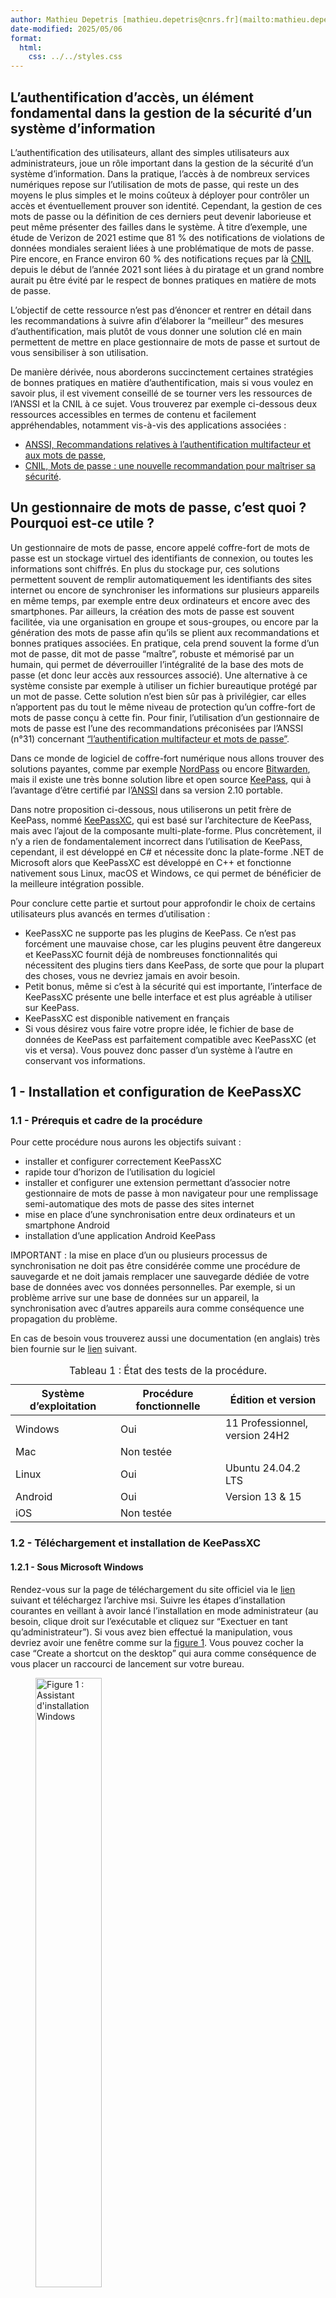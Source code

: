 ```yaml
---
author: Mathieu Depetris [mathieu.depetris@cnrs.fr](mailto:mathieu.depetris@cnrs.fr)
date-modified: 2025/05/06
format:
  html:
    css: ../../styles.css
---
```


::: {.content-visible when-profile="french"}
## L'authentification d'accès, un élément fondamental dans la gestion de la sécurité d'un système d'information

L'authentification des utilisateurs, allant des simples utilisateurs aux administrateurs, joue un rôle important dans la gestion de la sécurité d'un système d'information. Dans la pratique, l'accès à de nombreux services numériques repose sur l'utilisation de mots de passe, qui reste un des moyens le plus simples et le moins coûteux à déployer pour contrôler un accès et éventuellement prouver son identité. Cependant, la gestion de ces mots de passe ou la définition de ces derniers peut devenir laborieuse et peut même présenter des failles dans le système. À titre d'exemple, une étude de Verizon de 2021 estime que 81 % des notifications de violations de données mondiales seraient liées à une problématique de mots de passe. Pire encore, en France environ 60 % des notifications reçues par là [CNIL](https://www.cnil.fr/fr){.external target="_blank"} depuis le début de l’année 2021 sont liées à du piratage et un grand nombre aurait pu être évité par le respect de bonnes pratiques en matière de mots de passe.

L'objectif de cette ressource n'est pas d'énoncer et rentrer en détail dans les recommandations à suivre afin d'élaborer la "meilleur" des mesures d'authentification, mais plutôt de vous donner une solution clé en main permettent de mettre en place gestionnaire de mots de passe et surtout de vous sensibiliser à son utilisation.

De manière dérivée, nous aborderons succinctement certaines stratégies de bonnes pratiques en matière d'authentification, mais si vous voulez en savoir plus, il est vivement conseillé de se tourner vers les ressources de l'ANSSI et la CNIL à ce sujet. Vous trouverez par exemple ci-dessous deux ressources accessibles en termes de contenu et facilement appréhendables, notamment vis-à-vis des applications associées :

- [ANSSI, Recommandations relatives à l'authentification multifacteur et aux mots de passe](https://cyber.gouv.fr/publications/recommandations-relatives-lauthentification-multifacteur-et-aux-mots-de-passe){.external target="_blank"},
- [CNIL, Mots de passe : une nouvelle recommandation pour maîtriser sa sécurité](https://www.cnil.fr/fr/mots-de-passe-une-nouvelle-recommandation-pour-maitriser-sa-securite){.external target="_blank"}.

## Un gestionnaire de mots de passe, c'est quoi ? Pourquoi est-ce utile ?

Un gestionnaire de mots de passe, encore appelé coffre-fort de mots de passe est un stockage virtuel des identifiants de connexion, ou toutes les informations sont chiffrés. En plus du stockage pur, ces solutions permettent souvent de remplir automatiquement les identifiants des sites internet ou encore de synchroniser les informations sur plusieurs appareils en même temps, par exemple entre deux ordinateurs et encore avec des smartphones. Par ailleurs, la création des mots de passe est souvent facilitée, via une organisation en groupe et sous-groupes, ou encore par la génération des mots de passe afin qu'ils se plient aux recommandations et bonnes pratiques associées. En pratique, cela prend souvent la forme d'un mot de passe, dit mot de passe "maître", robuste et mémorisé par un humain, qui permet de déverrouiller l'intégralité de la base des mots de passe (et donc leur accès aux ressources associé). Une alternative à ce système consiste par exemple à utiliser un fichier bureautique protégé par un mot de passe. Cette solution n'est bien sûr pas à privilégier, car elles n'apportent pas du tout le même niveau de protection qu'un coffre-fort de mots de passe conçu à cette fin. Pour finir, l'utilisation d'un gestionnaire de mots de passe est l'une des recommandations préconisées par l'ANSSI (n°31) concernant ["l'authentification multifacteur et mots de passe"](https://cyber.gouv.fr/sites/default/files/2021/10/anssi-guide-authentification_multifacteur_et_mots_de_passe.pdf){.external target="_blank"}.

Dans ce monde de logiciel de coffre-fort numérique nous allons trouver des solutions payantes, comme par exemple [NordPass](https://nordpass.com/fr/){.external target="_blank"} ou encore [Bitwarden](https://bitwarden.com/fr-fr/){.external target="_blank"}, mais il existe une très bonne solution libre et open source [KeePass](https://keepass.info/){.external target="_blank"}, qui à l'avantage d'être certifié par l'[ANSSI](https://cyber.gouv.fr/produits-certifies/keepass-version-210-portable){.external target="_blank"} dans sa version 2.10 portable.

Dans notre proposition ci-dessous, nous utiliserons un petit frère de KeePass, nommé [KeePassXC](https://keepassxc.org/){.external target="_blank"}, qui est basé sur l'architecture de KeePass, mais avec l'ajout de la composante multi-plate-forme. Plus concrètement, il n'y a rien de fondamentalement incorrect dans l'utilisation de KeePass, cependant, il est développé en C# et nécessite donc la plate-forme .NET de Microsoft alors que KeePassXC est développé en C++ et fonctionne nativement sous Linux, macOS et Windows, ce qui permet de bénéficier de la meilleure intégration possible.

Pour conclure cette partie et surtout pour approfondir le choix de certains utilisateurs plus avancés en termes d'utilisation :

- KeePassXC ne supporte pas les plugins de KeePass. Ce n'est pas forcément une mauvaise chose, car les plugins peuvent être dangereux et KeePassXC fournit déjà de nombreuses fonctionnalités qui nécessitent des plugins tiers dans KeePass, de sorte que pour la plupart des choses, vous ne devriez jamais en avoir besoin.
- Petit bonus, même si c'est à la sécurité qui est importante, l'interface de KeePassXC présente une belle interface et est plus agréable à utiliser sur KeePass.
- KeePassXC est disponible nativement en français
- Si vous désirez vous faire votre propre idée, le fichier de base de données de KeePass est parfaitement compatible avec KeePassXC (et vis et versa). Vous pouvez donc passer d'un système à l'autre en conservant vos informations.

## 1 - Installation et configuration de KeePassXC

### 1.1 - Prérequis et cadre de la procédure

Pour cette procédure nous aurons les objectifs suivant :

- installer et configurer correctement KeePassXC
- rapide tour d'horizon de l'utilisation du logiciel
- installer et configurer une extension permettant d'associer notre gestionnaire de mots de passe à mon navigateur pour une remplissage semi-automatique des mots de passe des sites internet
- mise en place d'une synchronisation entre deux ordinateurs et un smartphone Android
- installation d'une application Android KeePass

IMPORTANT : la mise en place d'un ou plusieurs processus de synchronisation ne doit pas être considérée comme une procédure de sauvegarde et ne doit jamais remplacer une sauvegarde dédiée de votre base de données avec vos données personnelles. Par exemple, si un problème arrive sur une base de données sur un appareil, la synchronisation avec d'autres appareils aura comme conséquence une propagation du problème.

En cas de besoin vous trouverez aussi une documentation (en anglais) très bien fournie sur le [lien](https://keepassxc.org/docs/KeePassXC_GettingStarted){.external target="_blank"} suivant.

| Système d'exploitation | Procédure fonctionnelle | Édition et version |
|---|---|---|
| Windows | Oui | 11 Professionnel, version 24H2 |
| Mac | Non testée | |
| Linux | Oui | Ubuntu 24.04.2 LTS |
| Android | Oui | Version 13 & 15 |
| iOS | Non testée | |
: Tableau 1 : État des tests de la procédure.

### 1.2 - Téléchargement et installation de KeePassXC

#### 1.2.1 - Sous Microsoft Windows

Rendez-vous sur la page de téléchargement du site officiel via le [lien](https://keepassxc.org/download/#windows){.external target="_blank"} suivant et téléchargez l'archive msi. Suivre les étapes d'installation courantes en veillant à avoir lancé l'installation en mode administrateur (au besoin, clique droit sur l'exécutable et cliquez sur "Exectuer en tant qu'administrateur"). Si vous avez bien effectué la manipulation, vous devriez avoir une fenêtre comme sur la <a href="#figure1">figure 1</a>. Vous pouvez cocher la case "Create a shortcut on the desktop" qui aura comme conséquence de vous placer un raccourci de lancement sur votre bureau.

<figure id="figure1">
    <img src="../../ressources/support/gestionnaire_mots_de_passe/images/01_windows_install_wizard.png" class="resized-img" width="50%" alt="Figure 1 : Assistant d'installation Windows">
    <figcaption class="figcaption-center">Figure 1 : Assistant d'installation Windows</figcaption>
</figure>

Si le chemin d'installation par défaut pointe vers quelque chose comme "C:\\Users\\nom_utilisateur" c'est que vous n'avez pas lancé l'installation avec les droits administateur.

Noter que pour certains utilisateurs, le logiciel ne se lance pas après l'installation, même si l'on clique sur le raccourci d'exécution. Pour remédier à cela, il est nécessaire d'installer les dernières bibliothèques Microsoft Visual C++. Vous pourrez les trouver via le lien [suivant](https://learn.microsoft.com/fr-fr/cpp/windows/latest-supported-vc-redist?view=msvc-170){.external target="_blank"}. 

#### 1.2.2 - Sous Linux

Il vous suffit de télécharger l'AppImage de KeepPassXC pour linux à partir du [lien officiel](https://keepassxc.org/download/#linux){.external target="_blank"} et de l'installer sur votre système. 

#### 1.2.3 - Sous macOS

Pour les systèmes macOS, télécharger l'image dmg à partir du lien [officiel](https://keepassxc.org/download/#macos){.external target="_blank"} et installer le logiciel dans vos applications. 

#### 1.2.4 - Configuration initiale et création de votre base de mots de passe

Maintenant que l'application est correctement installée sur votre système, vous devriez tomber sur une fenêtre d'accueil comme sur la <a href="#figure2">figure 2</a>.

<figure id="figure2">
    <img src="../../ressources/support/gestionnaire_mots_de_passe/images/02_home_application.png" class="resized-img" width="60%" alt="Figure 2 : Accueil application">
    <figcaption class="figcaption-center">Figure 2 : Accueil application</figcaption>
</figure>

Par défaut, la langue de l'application est réglée sur celle du système. En lien avec ma configuration actuelle, les prochaines captures d'écran seront donc en français.

Maintenant, nous allons créer notre fichier de base de données qui contiendra tous nos mots de passe. Pour cela il suffit de cliquer sur l'onglet "Créer une base de données". La fenêtre suivante vous invite à donner un nom à cette base. Cette base de données va prendre l'apparence d'un fichier .kdbx qui sera stocké sur notre disque dur. Pour éviter tout incident de compatibilité, privilégier un nom dans le caractère spécial (pas d'accent ou d'espace). Ici pour l'exemple ma base s'appellera "bdd_test_keepassxc" (<a href="#figure3">figure 3</a>).

<figure id="figure3">
    <img src="../../ressources/support/gestionnaire_mots_de_passe/images/03_bdd_creation.png" class="resized-img" width="60%" alt="Figure 3 : Création de la base de données">
    <figcaption class="figcaption-center">Figure 3 : Création de la base de données</figcaption>
</figure>

Pas besoin de modifier les "Paramètres de chiffrement" sauf si voulez les personnalisées en fonctions de vos exigences. La fenêtre suivante "Identifiants de la base de données" vous permet de définir le mot de passe "maître" qui va protéger votre base de données (et donc tout son contenu). Pour résumer :

- si vous ne devez retenir qu'un seul mot de passe, c'est celui-là !
- il est considéré comme celui qui débloque tous les autres, il doit donc être compliqué et respecter un minimum de règles de sécurité. Sans rentrer trop dans les détails de ces règles, vous pouvez cliquer sur l'icône du carré avec 3 points afin d'ouvrir un utilitaire d'aide à la génération (<a href="#figure4">figure 4</a>).
- ce mot de passe est très important et sa perte, en règle générale, entrainera l'impossibilité d'ouvrir la base et donc d'accéder à vos mots de passe (par défaut par de processus de récupération de mots de passe).
- vous avez un onglet en dessous pour "Ajouter une autre protection". Les options disponibles ne seront pas abordées ici, mais sachez que vous pouvez ajouter des options de sécurité et d'accès, comme par exemple un fichier clé ou encore des questions-réponses.

<figure id="figure4">
    <img src="../../ressources/support/gestionnaire_mots_de_passe/images/04_password_definition.png" class="resized-img" width="60%" alt="Figure 4 : Définition des identifiants pour accéder à la base de données">
    <figcaption class="figcaption-center">Figure 4 : Définition des identifiants pour accéder à la base de données</figcaption>
</figure>

La dernière étape vous demande où vous désirez sauvegarder votre base de données et quel nom vous souhaitez lui donner. Dans mon exemple, ma base de données sera sauvegardée dans un fichier bdd_test_keepassxc.kdbx. Par ailleurs, si vous souhaitez synchroniser votre base de données entre plusieurs appareils (voir la section 4, par exemple pour une synchronisation entre un ordinateur et un smartphone), le mieux est de placer ce fichier dans un dossier. À titre d'exemple ici, mon fichier .kdbx sera stocké dans un fichier nommé "keepass".

Avant de se lancer dans la création de mes premiers mots de passe, faites un tour au niveau des paramètres de l'application. Pour cela il suffit de cliquer sur la roue crantée, ou alors de cliquer sur l'onglet "Outils" puis sur "Paramètres" (<a href="#figure5">figure 5</a>).

<figure id="figure5">
    <img src="../../ressources/support/gestionnaire_mots_de_passe/images/05_racine_bdd.png" class="resized-img" width="60%" alt="Figure 5 : Accès aux paramètres de l'application">
    <figcaption class="figcaption-center">Figure 5 : Accès aux paramètres de l'application</figcaption>
</figure>

Libre à vous de modifier ces paramètres suivant vos préférences, mais je vous conseille au minimum les paramètres suivants afin d'améliorer votre interface et vos interactions. À savoir que ces options peuvent légèrement différer entre les versions (en lien avec les OSs), notamment entre Windows et Linux.

Dans l'onglet "Général", section "Démarrage" (<a href="#figure6">figure 6</a>) : 

- cochez si cela n'est pas déjà fait "Lancer automatiquement KeePassXC au démarrage du système. À chaque lancement de votre système, le logiciel se lancera automatiquement et vous demandera votre mot de passe "maître" pour déverrouiller votre base de données,
- cochez l'onglet "Réduire la fenêtre après déverrouillage de la base de données". Si on couple votre utilisation avec l'option précédente, le déverrouillage de votre base de données n'implique pas que vous ayez besoin toute de suite d'utiliser un mot de passe. Par conséquent pas besoin que l'application reste en avant sur votre bureau.

<figure id="figure6">
    <img src="../../ressources/support/gestionnaire_mots_de_passe/images/06_general_demarrage.png" class="resized-img" width="60%" alt="Figure 6 : Onglet 'Général', section 'Démarrage'">
    <figcaption class="figcaption-center">Figure 6 : Onglet 'Général', section 'Démarrage'</figcaption>
</figure>

Dans l'onglet "Général", section "Gestion des entrées" (<a href="#figure7">figure 7</a>) :

- cochez "Copier les données en double-cliquant sur le champ de l'entrée affichée"
- cochez "Réduire lors de l'ouverture d'une URL"

<figure id="figure7">
    <img src="../../ressources/support/gestionnaire_mots_de_passe/images/07_general_gestion_entrees.png" class="resized-img" width="60%" alt="Figure 7 : Onglet 'Général', section 'Gestion des entrées'">
    <figcaption class="figcaption-center">Figure 7 : Onglet 'Général', section 'Gestion des entrées'</figcaption>
</figure>

Dans l'onglet "Général", section "Interface utilisateur" (<a href="#figure8">figure 8</a>) :

- cochez "Réduire au lieu de fermer l'appli"
- cochez "Afficher une icône dans la zone de notification"
- cochez "Cacher la fenêtre dans la zone de notification une fois minimisée"

<figure id="figure8">
    <img src="../../ressources/support/gestionnaire_mots_de_passe/images/08_general_interface_utilisateur.png" class="resized-img" width="60%" alt="Figure 8 : Onglet 'Général', section 'Interface utilisateur'">
    <figcaption class="figcaption-center">Figure 8 : Onglet 'Général', section 'Interface utilisateur'</figcaption>
</figure>

Avec ces paramètres, quand vous fermez ou minimisez la fenêtre de l'application, cette dernière vient de placer dans votre zone de notification (elle peut être dans la zone cachée la première fois, <a href="#figure9">figure 9</a>) au lieu de fermer définitivement l'application (pour faire cela, il faut cliquer sur l'onglet "Base de données", puis "Fermer" tout en bas). Quand votre application est dans cette zone, il vous suffit de double cliquer dessus pour l'ouvrir. 

<figure id="figure9">
    <img src="../../ressources/support/gestionnaire_mots_de_passe/images/09_zone_notification.png" class="resized-img" alt="Figure 9 : Application dans la zone de notification">
    <figcaption class="figcaption-center">Figure 9 : Application dans la zone de notification</figcaption>
</figure>

## 2 - Tour d'horizon de l'application

### 2.1 - Interface de l'application

L'interface de votre base de données est divisée en 4 parties (<a href="#figure10">figure 10</a>).

<figure id="figure10">
    <img src="../../ressources/support/gestionnaire_mots_de_passe/images/10_vue_global.png" class="resized-img" width="70%" alt="Figure 10 : Interface principale de la base de données">
    <figcaption class="figcaption-center">Figure 10 : Interface principale de la base de données</figcaption>
</figure>

La première partie regroupe la liste de vos mots de passe. Vous pouvez les organiser en groupe et même sous-groupe (ici par défaut un groupe nommé "Racine" a été créé) et vous pouvez même changer les icônes des éléments.

La seconde partie regroupe la liste des entrées présente dans vos groupes et de manière générale dans votre base de données. Comme précédent vous pouvez modifier la visualisation de ces dernières, notamment en modifiant les icônes associées.

La troisième partie contient des raccourcis vers groupes dynamiques ou tags que vous avez créés. Ces dernières ressources sont des paramètres que vous pouvez associer à des entrées et/ou groupes et qui permettent d'avoir des accès simplifiés, un peu comme des raccourcis. Un détail intéressant est que cette partie regroupe aussi des onglets permettant de diagnostiquer l'état de certains de vos mots de passe, notamment en faisant des recherches sur les mots de passe expirés ou encore de faibles niveaux de sécurité (par exemple si votre mot de passe est très court en termes de nombre de caractères).

La dernière partie est l'onglet de prévisualisation, qui vous permet de vous un résumé par exemple du contenu des entrées.

Concernant la barre d'outils, elle se divise en 5 parties (<a href="#figure11">figure 11</a>).

<figure id="figure11">
    <img src="../../ressources/support/gestionnaire_mots_de_passe/images/11_barre_outils.png" class="resized-img" width="70%" alt="Figure 11 : Interface de la barre d'outils">
    <figcaption class="figcaption-center">Figure 11 : Interface de la barre d'outils</figcaption>
</figure>

La partie 1 comporte des onglets pour ouvrir une base de données, sauvegarder la base active ou encore la verrouiller.

La partie 2 permet de créer des entrées ou les modifier (ajout et/ou suppression).

La partie 3 permet d'utiliser des raccourcis pour copier certains éléments des entrées sélectionnées. 

La partie 4 permet d'avoir accès aux paramètres et rapports en lien avec la base de données, mais aussi au générateur de mots de passe.

La dernière partie permet d'avoir accès à une barre de recherche.

### 2.2 - Création d'une entrée

Pour créer une nouvelle entrée, il suffit de cliquer sur l'icône + dans la section 2 de la barre d'outils. Par défaut nous étions dans le groupe "Racine", par conséquent cette entrée sera localisée dans ce groupe. Ici, nous allons faire un exemple avec des identifiants de mon compte CNRS. Ici le minimum à renseigner pour créer une entrée est le "Titre", le "Nom d'utilisateur" et le "mot de passe" (<a href="#figure12">figure 12</a>). On laisse vide pour le moment le champ "URL" que nous utiliserons plus tard pour le remplissage automatique des champs via le navigateur. Notez que vous avez beaucoup d'autres options, comme par exemple le menu "Icône" sur le côté ou encore le champ "Notes" qui vous permet d'ajouter des commentaires ou indications à votre entrée. Par ailleurs vous constatez que par défaut le mot de passe est masqué. Cela est très pratique, car l'utilisation de ces mots de passe par la suite, ne nécessite pas d'avoir la visibilité de ce dernier (utile notamment si vous sommes dans des lieux publics).

<figure id="figure12">
    <img src="../../ressources/support/gestionnaire_mots_de_passe/images/12_exemple_entree.png" class="resized-img" width="70%" alt="Figure 12 : Création d'une entrée">
    <figcaption class="figcaption-center">Figure 12 : Création d'une entrée</figcaption>
</figure>

Une fois l'action validée, on retrouve bien l'entrée dans notre base de données (<a href="#figure13">figure 13</a>). Pour améliorer la lisibilité de mon interface, j'ai même changé le nom du groupe "Racine" par "cnrs".

<figure id="figure13">
    <img src="../../ressources/support/gestionnaire_mots_de_passe/images/13_vue_global_add.png" class="resized-img" width="70%" alt="Figure 13 : Interface avec entrée">
    <figcaption class="figcaption-center">Figure 13 : Interface avec entrée</figcaption>
</figure>

Maintenant si je veux copier une partie de mon entrée, par exemple le nom d'utilisateur ou encore le mot de passe, il me suffit d'utiliser les boutons de la section 3 de la barre d'outils. Il est a noté que dans le cas de la copie d'un mot de passe (le bouton avec la clé), vous disposez d'un temps limité pour utiliser ce dernier avec qu'il soit supprimé de votre "mémoire pour copie" (= presse-papiers, <a href="#figure14">figure 14</a>). Vous pouvez configurer ce temps dans le menu "Paramètres", au niveau de l'onglet "Sécurité", section "Délais d'attente" et l'option "Effacer le presse-papiers après".

<figure id="figure14">
    <img src="../../ressources/support/gestionnaire_mots_de_passe/images/14_temps_presse_papiers.png" class="resized-img" alt="Figure 14 : Temps presse-papiers">
    <figcaption class="figcaption-center">Figure 14 : Temps presse-papiers</figcaption>
</figure>

## 3 - Intégration aux navigateurs

L'une des options les plus pratiques et l'intégration de votre coffre-fort à votre navigateur. Plus concrètement, cela veut dire que vous allez pouvoir effectuer des remplissages semi-automatiques des noms d'utilisateur et des mots de passe quand vous allez vous rendre sur les sites internet associés.

KeePassXC propose des intégrations avec les navigateurs suivants :

- [Sur base Chrome, Chromium, Vivaldi et Brave](https://chromewebstore.google.com/detail/keepassxc-browser/oboonakemofpalcgghocfoadofidjkkk){.external target="_blank"},
- [Sur base Mozilla Firefox et Tor-Browser](https://addons.mozilla.org/en-US/firefox/addon/keepassxc-browser/){.external target="_blank"},
- [Sur base Microsoft Egde](https://microsoftedge.microsoft.com/addons/detail/keepassxcbrowser/pdffhmdngciaglkoonimfcmckehcpafo){.external target="_blank"}.

La première chose à faire est d'activer l'option d'association dans les paramètres de KeePassXC. Pour cela il suffit de vous rendre dans les paramètres au niveau de l'onglet "Intégration aux navigateurs" (<a href="#figure15">figure 15</a>). 

<figure id="figure15">
    <img src="../../ressources/support/gestionnaire_mots_de_passe/images/15_integration_navigateurs.png" class="resized-img" width="70%" alt="Figure 15 : Intégration aux navigateurs">
    <figcaption class="figcaption-center">Figure 15 : Intégration aux navigateurs</figcaption>
</figure>

Pour mon cas d'exemple, je vais faire un test avec le navigateur Egde, mais le principe reste le même pour les autres et vous pouvez même en associer plusieurs à la fois. 

La seconde étape est d'installer l'extension sur le navigateur. Cliquez sur les liens juste toujours au niveau de l'onglet "Intégration aux navigateurs". Vous devriez être redirigé vers un page d'installation (toujours ici avec l'exemple de Microsoft Egde, <a href="#figure16">figure 16</a>).

<figure id="figure16">
    <img src="../../ressources/support/gestionnaire_mots_de_passe/images/16_installation_extension_navigateur.png" class="resized-img" width="70%" alt="Figure 16 : Installation extension navigateur">
    <figcaption class="figcaption-center">Figure 16 : Installation extension navigateur</figcaption>
</figure>

Après l'installation, redémarrez votre navigateur et vous devriez avoir l'extension sous cette forme (<a href="#figure17">figure 17</a>, la base de données KeePassXC doit être déverrouillée). 

<figure id="figure17">
    <img src="../../ressources/support/gestionnaire_mots_de_passe/images/17_connection_navigateur.png" class="resized-img" width="70%" alt="Figure 17 : Configuration extension navigateur">
    <figcaption class="figcaption-center">Figure 17 : Configuration extension navigateur</figcaption>
</figure>

Maintenant cliquer sur le bouton "Connecter" puis sur la fenêtre de votre base de données indiquez un nom à la demande d'association de clé (<a href="#figure18">figure 18</a>).

<figure id="figure18">
    <img src="../../ressources/support/gestionnaire_mots_de_passe/images/18_association_cle.png" class="resized-img" width="70%" alt="Figure 18 : Association clé extension navigateur">
    <figcaption class="figcaption-center">Figure 18 : Association clé extension navigateur</figcaption>
</figure>

Votre extension devrait maintenant être correctement configurée (<a href="#figure19">figure 19</a>).

<figure id="figure19">
    <img src="../../ressources/support/gestionnaire_mots_de_passe/images/19_connection_navigateur_ok.png" class="resized-img" width="70%" alt="Figure 19 : Configuration extension navigateur complete">
    <figcaption class="figcaption-center">Figure 19 : Configuration extension navigateur complete</figcaption>
</figure>

Pour la suite, nous allons tester le remplissage semi-automatique sur l'entrée que j'ai créée précédent en lien avec mes identifiants CNRS. Pour cela je me rends sur une page de connexion du CNRS (<a href="#figure20">figure 20</a>).

<figure id="figure20">
    <img src="../../ressources/support/gestionnaire_mots_de_passe/images/20_page_connection_cnrs.png" class="resized-img" width="70%" alt="Figure 20 : Page de connexion CNRS">
    <figcaption class="figcaption-center">Figure 20 : Page de connexion CNRS</figcaption>
</figure>

Ici je vais copier l'URL de cette page afin de la renseigner au niveau de mon entrée de ma base de données. Vous remarquerez que déjà l'extension à détecter la possibilité d'ajouter des champs en lien avec une entrée de ma base de données (via l'onglet grisé de l'extension). Par ailleurs, pour l'URL, pas besoin de copier l'intégralité de cette dernière, il suffit de s'arrêter après le .fr. Vous pouvez appliquer cette règle pour les autres URL à savoir que cela permet de généraliser la détection du remplissage automatique et qu'il y a quand même de rares cas où cela ne fonctionne pas. Dans notre cas, on va juste utiliser l'URL "https://janus.cnrs.fr/" que nous allons ajouter dans le champ "URL" de notre entrée précédente créée (<a href="#figure21">figure 21</a>).

<figure id="figure21">
    <img src="../../ressources/support/gestionnaire_mots_de_passe/images/21_ajout_url.png" class="resized-img" width="70%" alt="Figure 21 : Ajout URL au niveau de notre entrée">
    <figcaption class="figcaption-center">Figure 21 : Ajout URL au niveau de notre entrée</figcaption>
</figure>

Maintenant, actualisez la page de votre navigateur (en étant sur la page de connexion du CNRS) ou cliquez sur l'icône de l'extension dans le navigateur, puis cliquez sur "Redétecter les champs d'identification". Vous devriez avoir la fenêtre suivante de KeePassXC qui s'affiche (<a href="#figure22">figure 22</a>). 

<figure id="figure22">
    <img src="../../ressources/support/gestionnaire_mots_de_passe/images/22_fenetre_association_url.png" class="resized-img" width="70%" alt="Figure 22 : Acceptation de l'association de l'URL">
    <figcaption class="figcaption-center">Figure 22 : Acceptation de l'association de l'URL</figcaption>
</figure>

Il vous suffit maintenant de cocher les cases "Mémoriser" et "Permettre les éléments sélectionnés". Maintenant à chaque fois que vous arriverez sur une page portant en début d'URL "https://janus.cnrs.fr/", KeePassXC vous proposera en remplissage semi-automatique des champs, en lien avec ce que vous avez renseigné dans votre base de données (<a href="#figure23">figure 23</a>).

<figure id="figure23">
    <img src="../../ressources/support/gestionnaire_mots_de_passe/images/23_remplissage_automatique.png" class="resized-img" width="70%" alt="Figure 23 : Remplissage automatique">
    <figcaption class="figcaption-center">Figure 23 : Remplissage automatique</figcaption>
</figure>

Une dernière petite astuce, plutôt que de cliquer sur l'icône d'extension ou sur le champ afin de sélectionner l'entrée correspondante dans la base de données, vous pouvez utiliser des fonctions de raccourci clavier. Vous les trouverez dans l'onglet paramètre de l'extension du navigateur (en cliquant sur la route crantée verte, <a href="#figure24">figure 24</a>), onglet "Général", section "Raccourcis-clavier". Ils sont configurables et par exemple dans mon exemple par défaut (sous Windows) il faut utiliser Alt + Maj + U pour saisir le nom d’utilisateur et le mot de passe. 

<figure id="figure24">
    <img src="../../ressources/support/gestionnaire_mots_de_passe/images/24_parametres_extension_navigateur.png" class="resized-img" width="70%" alt="Figure 24 : Paramètres extension navigateur">
    <figcaption class="figcaption-center">Figure 24 : Paramètres extension navigateur</figcaption>
</figure>

## 4 - Sychronisation entre plusieurs appareils

Pour cette dernière partie, nous allons configurer notre base de données afin qu’elle puisse se synchroniser entre plusieurs appareils. Cette partie est légèrement plus technique donc il est important de ne pas se décourager et pour faire simple de "ne pas lâcher la rampe". N'oubliez pas qu'en cas de besoin vous pouvez revenir vers moi. 

Ici pour l'exemple nous allons configurer deux configurations qui rempliront surement la plupart de vos cas d'usages et besoins :

- une synchronisation entre un ordinateur et un smartphone,
- une synchronisation entre deux ordinateurs.

Par ailleurs, vous constaterez que les exemples ci-dessous ont été réalisés sous système d'exploitation Windows pour les ordinateurs et Android pour le smartphone. Quand cela a été identifié, des alternatives aux autres OS seront recensées, mais sans garantie d'avoir été testé jusqu'au bout de l'objectif de la procédure.

### 4.1 - Le logiciel Syncthing

La première étape est d'installer un logiciel sur nos appareils qui vont nous permettre d'effectuer nos synchronisations. Pour cela nous utiliserons [Syncthing](https://syncthing.net/){.external target="_blank"} qui est un logiciel libre et gratuit qui synchronise les fichiers entre appareils en temps réel, sans serveur central. Il est privé, sécurisé, crypté et facile à utiliser.

Point important, comme cité précédemment, ce logiciel ne fonctionne pas via un serveur central. Concrètement cela veut dire que lors des processus de synchronisation il est nécessaire que les appareils soient connectés en même temps. Dans le cas de deux ordinateurs, cette condition peut être compliquée à remplir, surtout si on utilise l'un sur notre lieu de travail et le second à la maison pour le télétravail. C'est pourquoi, dans notre configuration c'est notre téléphone sera l'équivalent de notre "serveur central" car dernier aura "plus de change" d'être connecté en même temps que les ordinateurs.

Sur le site officiel de l'application, rendez-vous dans la section ["Downloads"](https://syncthing.net/downloads/){.external target="_blank"}. Vous constaterez que vous disposez de plusieurs distributions en fonction de votre système d'exploitation.

À titre indicatif, le processus pour l'installer sur un système Linux est disponible via le lien [suivant](https://apt.syncthing.net/){.external target="_blank"}. Suivez les instructions et lancez les lignes de commandes associées. Vous devriez avoir deux raccourcis vers l'application :

- "Start Syncthing" qui va vous permettre de lancer le logiciel.,
- "Syncthing Web UI" qui va vous amener sur le page de configuration du logiciel (voir la section suivante pour plus de détail). 

Pour finir concernant Linux, contrairement à Windows qui lance automatiquement Syncthing lors du démarrage de l'OS, vous allez devoir configurer ce démarrage automatique, si vous le souhaitez, sous Linux (via par exemple le l'exécution du raccourci "Start Syncthing" à chaque démarrage).

### 4.2 - Installation et configuration du client Syncthing sous Windows

Nous allons commencer par l'installer sur notre ordinateur en sélectionnant l'intégration "Syncthing Windows Setup" qui permet de l'installer sous Windows. Pour faire simple rendez-vous sur ce [lien](https://github.com/Bill-Stewart/SyncthingWindowsSetup/releases/latest/){.external target="_blank"} et téléchargez l'exécutable .exe (<a href="#figure25">figure 25</a>, actuellement la dernière version est la 1.29.0).

<figure id="figure25">
    <img src="../../ressources/support/gestionnaire_mots_de_passe/images/25_last_release_syncthing_windows_setup.png" class="resized-img" width="70%" alt="Figure 25 : Dernière version de 'Syncthing Windows Setup'">
    <figcaption class="figcaption-center">Figure 25 : Dernière version de 'Syncthing Windows Setup'</figcaption>
</figure>

Lors de l'installation, effectuée si possible avec les droits administrateur, suivez la configuration suivante :

- lorsque que la fenêtre "Select Destination Location" apparait, changer le chemin d'accès par un chemin plus "simple" comme par exemple "C:\\Syncthing" (<a href="#figure26">figure 26</a>),

<figure id="figure26">
    <img src="../../ressources/support/gestionnaire_mots_de_passe/images/26_dossier_installation.png" class="resized-img" width="60%" alt="Figure 26 : Dossier d'installation">
    <figcaption class="figcaption-center">Figure 26 : Dossier d'installation</figcaption>
</figure>

- au niveau de la fenêtre "Select Additional Tasks", cochez la case "Create desktop shortcut for Syncthing configuration page" en plus des cases déjà cochées (<a href="#figure27">figure 27</a>),

<figure id="figure27">
    <img src="../../ressources/support/gestionnaire_mots_de_passe/images/27_taches_additionnelles.png" class="resized-img" width="50%" alt="Figure 27 : Fenêtre taches additionnelles">
    <figcaption class="figcaption-center">Figure 27 : Fenêtre taches additionnelles</figcaption>
</figure>

- cliquez sur oui quand on vous demande de créer une règle pour le pare-feu (<a href="#figure28">figure 28</a>),

<figure id="figure28">
    <img src="../../ressources/support/gestionnaire_mots_de_passe/images/28_creation_pare_feu_regle.png" class="resized-img" width="50%" alt="Figure 28 : Regle pare-feu">
    <figcaption class="figcaption-center">Figure 28 : Regle pare-feu</figcaption>
</figure>

- pour finir, cochez la case "Open Syncthing configuration page" (<a href="#figure29">figure 29</a>).

<figure id="figure29">
    <img src="../../ressources/support/gestionnaire_mots_de_passe/images/29_ouverture.png" class="resized-img" width="50%" alt="Figure 29 : Last stand">
    <figcaption class="figcaption-center">Figure 29 : Last stand</figcaption>
</figure>

Une fois le logiciel installé, vous devriez voir la fenêtre principale de l'application (<a href="#figure30">figure 30</a>). Vous pouvez y accéder via votre navigateur à l'adresse suivante 127.0.0.1:8384 (si vous n'avez pas touché à ces paramètres lors de l'installation) ou en cliquant sur le raccourci "Syncthing Configuration Page" qui c'est ajouté sur votre bureau. Suivant votre navigateur, ce dernier est susceptible de vous informer que la page que vous souhaitez afficher (127.0.0.1) présente un risque probable de sécurité. Vous pouvez passer outre ce conseil et l'afficher quand même (via par exemple le bouton "Avancé" et quelque chose comme "Poursuivre vers la page").

Sur cette première page, il est possible que l'application vous conseille d'ajouter un nom d'utilisateur et un mot de passe afin d'accéder à l'interface. D'un point de vue sécuritaire c'est un plus, mais dans un souci d'accessibilité et en partant du principe que votre ordinateur est verrouillé par un mot de passe et que vous ne quittez pas votre poste sans le verrouiller, nous n'allons pas configurer d'accès authentifié. 

<figure id="figure30">
    <img src="../../ressources/support/gestionnaire_mots_de_passe/images/30_syncthing_windows.png" class="resized-img" width="60%" alt="Figure 30 : Syncthing page globale">
    <figcaption class="figcaption-center">Figure 30 : Syncthing page globale</figcaption>
</figure>

Maintenant que notre logiciel est installé, la prochaine étape est d'ajouter un dossier de partage qui contiendra notre base de données KeePassXC. Pour effectuer cela, il suffit de cliquer sur le bouton "Ajouter un partage" disponible sur l'écran d'accueil. Sur l'écran de configuration (<a href="#figure31">figure 31</a>), nous allons lui donner un nom (il peut être différent entre les appareils), ainsi qu'un identifiant de partage (il doit être IDENTIQUE entre les appareils) et pour finir le chemin d'accès du partage, qui sera ici l'emplacement du dossier ou est stocké ma base de données. 

<figure id="figure31">
    <img src="../../ressources/support/gestionnaire_mots_de_passe/images/31_ajout_partage.png" class="resized-img" width="70%" alt="Figure 31 : Configuration d'un dossier de partage">
    <figcaption class="figcaption-center">Figure 31 : Configuration d'un dossier de partage</figcaption>
</figure>

### 4.3 - Installation et configuration du client Syncthing sous Android

Pour configurer Syncthing sous notre smartphone Android, nous allons récupérer l'application directement depuis le store. Veillez à bien récupéré le bon qui s'appelle ["Syncthing-Fork"](https://play.google.com/store/apps/details?id=com.github.catfriend1.syncthingandroid&hl=en-US){.external target="_blank"}.

Lors du lancement de l'application, vous devez autoriser l'application à accéder à plusieurs éléments de votre téléphone :

- l'accès au stockage, qui va lui permettre d'avoir un accès à votre base de données stocké en local sur votre téléphone (<a href="#figure32">figure 32</a>)

<figure id="figure32">
    <img src="../../ressources/support/gestionnaire_mots_de_passe/images/32_permission_stockage.png" class="resized-img" width="30%" alt="Figure 32 : Autorisation accès stockage téléphone">
    <figcaption class="figcaption-center">Figure 32 : Autorisation accès stockage téléphone</figcaption>
</figure>

- concernant l'optimisation de la batterie, il est conseillé d'arrêter l'optimisation de la batterie (<a href="#figure33">figure 33</a>). Ici nous avons besoin que notre téléphone ne ferme pas automatiquement l'application, par exemple si elle reste ouverte plus longtemps qu'une application "basique". Il est à note quand même que théoriquement, la désactivation de l'optimisation de la batterie pourrait avoir des récupércutions sur l'autonomie de cette dernière. Il faut bien sûr prendre cela on considération via d'autres variables, comme les espacements entre les synchronisations ou le type de connexion (via données mobiles ou wifi par exemple) mais pour le moment via mon exemple d'utilisation exigent (synchronisation toujours fonctionnelle via les données mobiles), l'impact selon moi n'est pas une signification sur l'autonomie de ma batterie.

<figure id="figure33">
    <img src="../../ressources/support/gestionnaire_mots_de_passe/images/33_permission_batterie.png" class="resized-img" width="30%" alt="Figure 33 : Autorisation arrêt optimisation batterie">
    <figcaption class="figcaption-center">Figure 33 : Autorisation arrêt optimisation batterie</figcaption>
</figure>

- pour les permissions de localisation, il est aussi conseillé de l'accorder (<a href="#figure34">figure 34</a>). Comme indiqué dans les commentaires, la localisation va servir uniquement pour la sélection des réseaux wifi, si vous désirez effectuer des synchronisations uniquement sur des réseaux wifi prédéfinis (celui de votre domicile par exemple).

<figure id="figure34">
    <img src="../../ressources/support/gestionnaire_mots_de_passe/images/34_permission_localisation.png" class="resized-img" width="30%" alt="Figure 34 : Autorisation localisation">
    <figcaption class="figcaption-center">Figure 34 : Autorisation localisation</figcaption>
</figure>

- pour finir, autoriser aussi les notifications de l'application (<a href="#figure35">figure 35</a>) afin que cette dernière puisse vous informer des détails des synchronisations.

<figure id="figure35">
    <img src="../../ressources/support/gestionnaire_mots_de_passe/images/35_permission_notifications.png" class="resized-img" width="30%" alt="Figure 35 : Autorisation notifications">
    <figcaption class="figcaption-center">Figure 35 : Autorisation notifications</figcaption>
</figure>

Maintenant que l'application est correctement installée, par défaut les conditions d'exécution des synchronisations sont réglées pour se faire uniquement en wifi. Pour mon utilisation personnelle et afin de tester directement mes processus de synchronisation, j'ai choisi d'activer l'exécuteur des synchronisations depuis les données mobiles (via 4G ou 5G par exemple). Libre a vous de faire cela aussi (avec aussi en mémoire l'impact que cela peut avoir sur la batterie, mais surtout sur votre forfait mobile), mais dans tous les cas je laisse décoché "Ecécuter en itinérance" afin que la synchronisation ne se fasse pas quand je suis pas exemple à l'étranger ou les données mobiles peuvent être décomptées de manière très importante dans mon forfait (le logiciel passera en veille à ce moment-là). Pour configurer cela il vous suffit de vous rendre dans l'onglet "Paramètres" via les 3 barres eu haut à gauche, de cliquer sur "Conditions d'exécution" (<a href="#figure36">figure 36</a>), puis de cocher/décocher les cases correspondantes (<a href="#figure37">figure 37</a>).

:::: {.columns}
::: {.column width="50%"}
<figure id="figure36">
    <img src="../../ressources/support/gestionnaire_mots_de_passe/images/36_parametres_sychronisation.png" class="resized-img" width="50%" alt="Figure 36 : Paramètres synchronisation">
    <figcaption class="figcaption-center">Figure 36 : Paramètres synchronisation</figcaption>
</figure>
:::
::: {.column width="50%"}
<figure id="figure37">
    <img src="../../ressources/support/gestionnaire_mots_de_passe/images/37_application_donnees_mobiles.png" class="resized-img" width="55%" alt="Figure 37 : Autorisation données mobiles">
    <figcaption class="figcaption-center">Figure 37 : Autorisation données mobiles</figcaption>
</figure>
:::
::::

Toujours dans les paramètres de l'application, il serait judicieux de cocher dans la section "Comportement" la case "Démarrage automatique" (<a href="#figure38">figure 38</a>) afin que ce dernier lancement automatique dans les processus de synchronisation dès que le téléphone s'allume.

<figure id="figure38">
    <img src="../../ressources/support/gestionnaire_mots_de_passe/images/38_demarrage_automatique.png" class="resized-img" width="25%" alt="Figure 38 : Démarrage automatique de l'application">
    <figcaption class="figcaption-center">Figure 38 : Démarrage automatique de l'application</figcaption>
</figure>

### 4.4 - Appariement d'un ordinateur avec un téléphone Android

L'application correctement installée et configurée sur notre ordinateur et notre téléphone, il nous reste maintenant à appareiller nos appareils. Pour cela, le plus simple est de passer par des QR codes d'identification. Sur votre ordinateur ou nous avons configuré Syncthing (section 4.2), ouvrir la fenêtre de configuration (adresse 127.0.0.1:8384 par défaut ou raccourci “Syncthing Configuration Page” sur le bureau) et cliquez sur l'onglet "Actions" puis sur "Afficher mon ID" (<a href="#figure39">figure 39</a>).

<figure id="figure39">
    <img src="../../ressources/support/gestionnaire_mots_de_passe/images/39_affichage_qrcode.png" class="resized-img" width="80%" alt="Figure 39 : Affichage QR code">
    <figcaption class="figcaption-center">Figure 39 : Affichage QR code</figcaption>
</figure>

Retourner sur l'application Syncthing sur votre téléphone, cliquez sur l'onglet "APPAREILS" puis sur le bouton en haut à droite avec un + pour ajouter un nouvel appareil. Dans la nouvelle fenêtre, cliquez que l'icône de QR code en haut à droite, et acceptez que l'application accède à votre appareil photo (<a href="#figure40">figure 40</a>). 

<figure id="figure40">
    <img src="../../ressources/support/gestionnaire_mots_de_passe/images/40_scan_qrcode.png" class="resized-img" width="25%" alt="Figure 40 : Autorisation accès appareil photo">
    <figcaption class="figcaption-center">Figure 40 : Autorisation accès appareil photo</figcaption>
</figure>

Donner un nom à cet appareil (ici j'ai choisi "pc_cnrs") et cocher la case "Initiateur" (<a href="#figure41">figure 41</a>). 

<figure id="figure41">
    <img src="../../ressources/support/gestionnaire_mots_de_passe/images/41_ajout_pc.png" class="resized-img" width="25%" alt="Figure 41 : Ajout ordinateur">
    <figcaption class="figcaption-center">Figure 41 : Ajout ordinateur</figcaption>
</figure>

Maintenant vous devriez voir une demande d'ajout sur la page de configuration de votre ordinateur (<a href="#figure42">figure 42</a>). 

<figure id="figure42">
    <img src="../../ressources/support/gestionnaire_mots_de_passe/images/42_ajout_telepone.png" class="resized-img" width="70%" alt="Figure 42 : Demande ajout ordinateur">
    <figcaption class="figcaption-center">Figure 42 : Demande ajout ordinateur</figcaption>
</figure>

Accepté là en cliquant sur "Ajouter l'appareil". Dans l'onglet "Général" donnez-lui un nom convivial (pour mon exemple ce sera "portable_android_mat", <a href="#figure43">figure 43</a>).

<figure id="figure43">
    <img src="../../ressources/support/gestionnaire_mots_de_passe/images/43_configuration_telephone.png" class="resized-img" width="70%" alt="Figure 43 : Demande ajout téléphone">
    <figcaption class="figcaption-center">Figure 43 : Demande ajout téléphone</figcaption>
</figure>

Cliquer ensuite sur l'onglet "Partages" et cocher la case correspondant au dossier partager que nous avons créé précédemment (<a href="#figure44">figure 44</a>).

<figure id="figure44">
    <img src="../../ressources/support/gestionnaire_mots_de_passe/images/44_autorisation_keepass_folder.png" class="resized-img" width="70%" alt="Figure 44 : Autorisation partage téléphone">
    <figcaption class="figcaption-center">Figure 44 : Autorisation partage téléphone</figcaption>
</figure>

Maintenant, il nous reste à créer de la même manière que sur notre ordinateur (section 4.2) un dossier partagé contenant notre base de données sur notre téléphone. Pour cela, retour sur notre téléphone, onglet "PARTAGES", création d'un nouveau partage via le bouton + en haut à droite, et configurer les paramètres. À savoir que :

- comme précédemment, vous pouvez le lui donner le nom que vous voulez (ici ce sera "KeePass"),
- idem vous devez indiquer le même identifiant que celui de votre dossier partagé sur votre ordinateur. Dans mon cas c'est "keepass", 
- vous devez renseigner un emplacement sur votre téléphone ou sera stocké votre base de données. Pour cela, cliquez sur la petite roue crantée. Pour mon exemple et ma configuration personnelle, je serais dans le dossier "/storage/emulated/0/DCIM/KeePass" (j'ai créé le dossier "KeePass" avec le petit + en haut à droite),
- j'ai activé le partage avec l'appareil "pc_cnrs" qui est le pc que j'ai appareillé précédemment.
- on valide à la fin avec l'icône en haut à droite.

Pour information, vous devriez avoir une configuration du type de la <a href="#figure45">figure 45</a>.

<figure id="figure45">
    <img src="../../ressources/support/gestionnaire_mots_de_passe/images/45_parametre_partage_telephone.png" class="resized-img" width="25%" alt="Figure 45 : Création partage sur téléphone">
    <figcaption class="figcaption-center">Figure 45 : Création partage sur téléphone</figcaption>
</figure>

Félicitation, vous appariement et la synchronisation entre vos dossiers devrait être fonctionnel (<a href="#figure46">figure 46</a> et <a href="#figure47">figure 47</a>).

:::: {.columns}
::: {.column width="50%"}
<figure id="figure46">
    <img src="../../ressources/support/gestionnaire_mots_de_passe/images/46_sync_android.png" class="resized-img" width="50%" alt="Figure 46 : Sychronisation sur Android">
    <figcaption class="figcaption-center">Figure 46 : Sychronisation sur Android</figcaption>
</figure>
:::
::: {.column width="50%"}
<figure id="figure47">
    <img src="../../ressources/support/gestionnaire_mots_de_passe/images/47_sync_pc.png" class="resized-img" width="100%" alt="Figure 47 : Sychronisation sur ordinateur">
    <figcaption class="figcaption-center">Figure 47 : Sychronisation sur ordinateur</figcaption>
</figure>
:::
::::

### 4.5 - Appariement de deux ordinateurs

Cette section est un bonus, mais peut être utile par exemple si vous voulez synchroniser votre base de données avec deux ordinateurs, l'un présent sur votre lieu de travail et le second présent à votre domicile, pour le télétravail.

Maintenant que vous avez synchronisé un ordinateur et un téléphone portable, cette étape sera un jeu d'enfant :

- effectué l'installation et la configuration du client Synchting sous Windows sur votre second ordinateur (section 4.2). N'oubliez pas que l'identifiant du partage doit être identique à celui effectué sur l'autre ordinateur et par association avec votre téléphone portable (dans mon exemple ce sera "keepass"),
- réitérer l'étape de la section 4.5 avec le second ordinateur.

À l'issue de cette manipulation, vous devriez voir votre second appareil à côté du premier (<a href="#figure48">figure 48</a>).

<figure id="figure48">
    <img src="../../ressources/support/gestionnaire_mots_de_passe/images/48_sychronisation_second_pc.png" class="resized-img" width="30%" alt="Figure 48 : Sychronisation second ordinateur">
    <figcaption class="figcaption-center">Figure 48 : Sychronisation second ordinateur</figcaption>
</figure>

## 5 - Installation de l'application KeePass sur Android

Premièrement, félicitations d'être arrivé jusqu'ici, vous avez fait le plus dur. Dans cette dernière partie, nous allons installer une application Android sur notre téléphone qui va nous permettre d'accéder à notre base de données sur ce dernier, mais aussi nous faciliter le remplissage des mots de passe sur les sites internet (même principe que dans la section 3 pour notre ordinateur).

Concrètement, vous allez avoir le choix entre :

- [KeePassDX](https://play.google.com/store/apps/details?id=com.kunzisoft.keepass.free){.external target="_blank"} et [KeePass2Android](https://play.google.com/store/apps/details?id=keepass2android.keepass2android){.external target="_blank"} pour Android,
- [Strongbox](https://apps.apple.com/us/app/strongbox-password-manager/id897283731){.external target="_blank"} and [KeePassium](https://apps.apple.com/us/app/keepassium-keepass-passwords/id1435127111){.external target="_blank"} pour iOS.

Dans notre exemple, je vais utiliser KeePassDX qui a selon moi l'avantage d'avoir une interface légèrement plus agréable que KeePass2Android.

### 5.1 - Installation et configuration de l'application KeePassDX

Une fois que vous avez installé l'application KeePassDX sur votre téléphone Android, vous devriez avoir cette première fenêtre (<a href="#figure49">figure 49</a>).

<figure id="figure49">
    <img src="../../ressources/support/gestionnaire_mots_de_passe/images/49_keepassdx_main.png" class="resized-img" width="30%" alt="Figure 49 : KeePassDX">
    <figcaption class="figcaption-center">Figure 49 : KeePassDX</figcaption>
</figure>

Il vous suffit de cliquer sur l'onglet "Ouvrir un coffre-fort existant" puis de sélectionner votre base de données. Dans mon exemple rappelez-vous, elle se trouve dans le dossier “/storage/emulated/0/DCIM/KeePass”. Rentrez votre mot de passe (<a href="#figure50">figure 50</a>) et acceptez l'autorisation de notification (<a href="#figure51">figure 51</a> et <a href="#figure52">52</a>).

:::: {.columns}
::: {.column width="33%"}
<figure id="figure50">
    <img src="../../ressources/support/gestionnaire_mots_de_passe/images/50_bdd_password.png" class="resized-img" width="90%" alt="Figure 50 : Déverrouillage avec mot de passe">
    <figcaption class="figcaption-center">Figure 50 : Déverrouillage avec mot de passe</figcaption>
</figure>
:::
::: {.column width="33%"}
<figure id="figure51">
    <img src="../../ressources/support/gestionnaire_mots_de_passe/images/51_autorisation_notification.png" class="resized-img" width="65%" alt="Figure 51 : Autorisation notifications">
    <figcaption class="figcaption-center">Figure 51 : Autorisation notifications</figcaption>
</figure>
:::
::: {.column width="33%"}
<figure id="figure52">
    <img src="../../ressources/support/gestionnaire_mots_de_passe/images/52_autorisation_notification_bis.png" class="resized-img" width="48%" alt="Figure 52 : Autorisation notifications bis">
    <figcaption class="figcaption-center">Figure 52 : Autorisation notifications bis</figcaption>
</figure>
:::
::::

Félicitations ! Vous avez maintenant accès à votre base de données. Juste une petite mise en garde, vérifiez bien dans le volet des notifications de votre téléphone que votre base de données est bien verrouillée si vous n'en aviez plus besoin. Par défaut, elle devrait se verrouiller automatiquement lors de certaines actions (comme le verrouillage de l'écran), mais cela va dépendre de vos configurations. 

Avant de partir boire un café, il nous reste juste quelques configurations de l'application à effectuer afin notamment de simplifier nos interactions avec cette dernière.

Une bonne idée est d'activer le déverrouillage biométrique de l'application ce qui nous permettra de déverrouiller cette dernière via notre empreinte par exemple, au lieu de notre mot de passe. Pour cela, rendez-vous dans les paramètres de l'application (cliquez sur les 3 barres en haut à gauche, puis sur l'onglet "Paramètres"), section "Déverrouillage de l'appareil" puis cochez les cases "Déverrouillage biométrique" et "Ouvrir automatiquement l'in.." (<a href="#figure53">figure 53</a>). Lors de la prochaine connexion à la base, votre mot de passe sera demandé encore une fois et il vous suffira de cliquer sur "Liaison avec déverrouillage de l'appareil" en bas (<a href="#figure54">figure 54</a>) pour terminer l'association biométrique (<a href="#figure55">figure 55</a>). 

:::: {.columns}
::: {.column width="33%"}
<figure id="figure53">
    <img src="../../ressources/support/gestionnaire_mots_de_passe/images/53_deverouillage_biometrique.png" class="resized-img" width="90%" alt="Figure 53: Déverrouillage biométrique">
    <figcaption class="figcaption-center">Figure 53: Déverrouillage biométrique</figcaption>
</figure>
:::
::: {.column width="33%"}
<figure id="figure54">
    <img src="../../ressources/support/gestionnaire_mots_de_passe/images/54_premier_deverouillage_biometrique.png" class="resized-img" width="90%" alt="Figure 54 : Premier déverrouillage biométrique">
    <figcaption class="figcaption-center">Figure 54 : Premier déverrouillage biométrique</figcaption>
</figure>
:::
::: {.column width="33%"}
<figure id="figure55">
    <img src="../../ressources/support/gestionnaire_mots_de_passe/images/55_deverouillage_biometrique_ok.png" class="resized-img" width="90%" alt="Figure 55 : Déverrouillage biométrique fonctionnel">
    <figcaption class="figcaption-center">Figure 55 : Déverrouillage biométrique fonctionnel</figcaption>
</figure>
:::
::::

La seconde option intéressante est l'activation du "Magiclavier" qui va permettre d'aide grandement le remplissage automatique des champs des sites internet depuis notre téléphone. Pour l'active, rendez-vous encore une fois dans les paramètres, mais dans l'onglet "Remplissage de formulaire". Dans cette section, cliquez sur "Paramètres du clavier de l'appareil" sélectionnez l'autorisation pour le "Magiclavier (KeePassDX)", revenez en arrière et dans la section "Paramètres Magiclavier", cocher la case "Écran d'authentification de l.." de la sous-section "changement de clavier" (<a href="#figure56">figure 56</a>).

<figure id="figure56">
    <img src="../../ressources/support/gestionnaire_mots_de_passe/images/56_magic_clavier_seeting.png" class="resized-img" width="30%" alt="Figure 56 : Paramètres Magiclavier">
    <figcaption class="figcaption-center">Figure 56 : Paramètres Magiclavier</figcaption>
</figure>

Maintenant, quand vous arriverez sur un site où vous devez renseigner vos credentials, vous pourrez changer de clavier via le bouton en bas à droite de votre clavier (<a href="#figure57">figure 57</a>), ce qui vous permettra d'avoir accès à un menu connecté à votre base de données afin de renseigner plus simples les champs demandés (<a href="#figure58">figure 58</a>).

:::: {.columns}
::: {.column width="50%"}
<figure id="figure57">
    <img src="../../ressources/support/gestionnaire_mots_de_passe/images/57_changement_clavier.png" class="resized-img" width="60%" alt="Figure 57 : Changement de clavier">
    <figcaption class="figcaption-center">Figure 57 : Changement de clavier</figcaption>
</figure>
:::
::: {.column width="50%"}
<figure id="figure58">
    <img src="../../ressources/support/gestionnaire_mots_de_passe/images/58_clavier_magic.png" class="resized-img" width="60%" alt="Figure 58 : Magiclavier">
    <figcaption class="figcaption-center">Figure 58 : Magiclavier</figcaption>
</figure>
:::
::::
:::

::: {.content-visible when-profile="english"}
Ongoing !
Available when the French side will be validated
:::